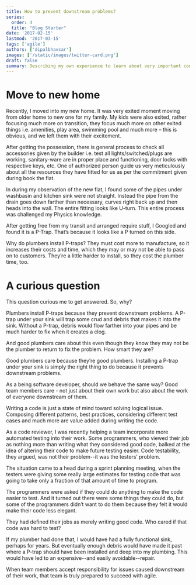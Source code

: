 ```yaml
---
title: How to prevent downstream problems?
series:
  order: 4
  title: "Blog Starter"
date: '2017-02-15'
lastmod: '2017-03-15'
tags: ['agile']
authors: ['dipalbhavsar']
images: ['/static/images/twitter-card.png']
draft: false
summary: Describing my own experience to learn about very important concept about considering facts while coding
---
```


# Move to new home

Recently, I moved into my new home. It was very exited moment moving from older home to new one for my family. My kids were also exited, rather focusing much more on transition, they focus much more on other exited things i.e. amenities, play area, swimming pool and much more – this is obvious, and we left them with their excitement.

After getting the possession, there is general process to check all accessories given by the builder i.e. test all lights/switched/plugs are working, sanitary-ware are in proper place and functioning, door locks with respective keys, etc. One of authorized person guide us very meticulously about all the resources they have fitted for us as per the commitment given during book the flat.

In during my observation of the new flat, I found some of the pipes under washbasin and kitchen sink were not straight. Instead the pipe from the drain goes down farther than necessary, curves right back up and then heads into the wall. The entire fitting looks like U-turn. This entire process was challenged my Physics knowledge.

After getting free from my transit and arranged require stuff, I Googled and found it is a P-Trap. That’s because it looks like a P turned on this side.

Why do plumbers install P-traps? They must cost more to manufacture, so it increases their costs and time, which they may or may not be able to pass on to customers. They’re a little harder to install, so they cost the plumber time, too.

# A curious question

This question curious me to get answered. So, why?

Plumbers install P-traps because they prevent downstream problems. A P-trap under your sink will trap some crud and debris that makes it into the sink. Without a P-trap, debris would flow farther into your pipes and be much harder to fix when it creates a clog.

And good plumbers care about this even though they know they may not be the plumber to return to fix the problem. How smart they are?

Good plumbers care because they’re good plumbers. Installing a P-trap under your sink is simply the right thing to do because it prevents downstream problems.

As a being software developer, should we behave the same way? Good team members care - not just about their own work but also about the work of everyone downstream of them.

Writing a code is just a state of mind toward solving logical issue. Composing different patterns, best practices, considering different test cases and much more are value added during writing the code.

As a code reviewer, I was recently helping a team incorporate more automated testing into their work. Some programmers, who viewed their job as nothing more than writing what they considered good code, balked at the idea of altering their code to make future testing easier. Code testability, they argued, was not their problem--it was the testers’ problem.

The situation came to a head during a sprint planning meeting, when the testers were giving some really large estimates for testing code that was going to take only a fraction of that amount of time to program.

The programmers were asked if they could do anything to make the code easier to test. And it turned out there were some things they could do, but some of the programmers didn’t want to do them because they felt it would make their code less elegant.

They had defined their jobs as merely writing good code. Who cared if that code was hard to test?

If my plumber had done that, I would have had a fully functional sink, perhaps for years. But eventually enough debris would have made it past where a P-trap should have been installed and deep into my plumbing. This would have led to an expensive--and easily avoidable--repair.

When team members accept responsibility for issues caused downstream of their work, that team is truly prepared to succeed with agile.